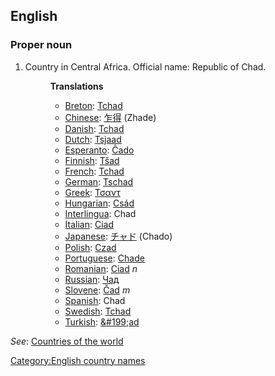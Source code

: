 ==English==

===Proper noun===

# Country in Central Africa. Official name: Republic of Chad.
#:'''Translations'''
#:*[[Breton]]: [[Tchad]]
#:*[[Chinese]]: [[乍得]] (Zhade)
#:*[[Danish]]: [[Tchad]]
#:*[[Dutch]]: [[Tsjaad]]
#:*[[Esperanto]]: [[Ĉado]]
#:*[[Finnish]]: [[Tšad]]
#:*[[French]]: [[Tchad]]
#:*[[German]]: [[Tschad]]
#:*[[Greek]]: [[Τσαντ]]
#:*[[Hungarian]]: [[Csád]]
#:*[[Interlingua]]: Chad
#:*[[Italian]]: [[Ciad]]
#:*[[Japanese]]: [[チャド]] (Chado)
#:*[[Polish]]: [[Czad]]
#:*[[Portuguese]]: [[Chade]]
#:*[[Romanian]]: [[Ciad]] ''n''
#:*[[Russian]]: [[Чад]]
#:*[[Slovene]]: [[Čad]] ''m''
#:*[[Spanish]]: Chad
#:*[[Swedish]]: [[Tchad]]
#:*[[Turkish]]: [[&#199;ad]]
''See'': [[Countries of the world]]

[[Category:English country names]]
